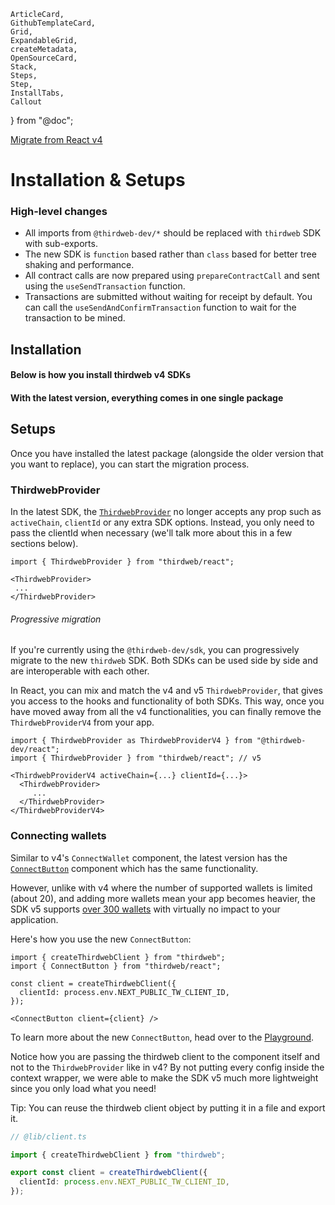 	ArticleCard,
	GithubTemplateCard,
	Grid,
	ExpandableGrid,
	createMetadata,
	OpenSourceCard,
	Stack,
	Steps,
	Step,
	InstallTabs,
	Callout
} from "@doc";

[Migrate from React v4](/react/v5/migrate)

# Installation & Setups

### High-level changes

- All imports from `@thirdweb-dev/*` should be replaced with `thirdweb` SDK with sub-exports.
- The new SDK is `function` based rather than `class` based for better tree shaking and performance.
- All contract calls are now prepared using `prepareContractCall` and sent using the `useSendTransaction` function.
- Transactions are submitted without waiting for receipt by default. You can call the `useSendAndConfirmTransaction` function to wait for the transaction to be mined.


## Installation

#### Below is how you install thirdweb v4 SDKs
<InstallTabs
	npm="npm i @thirdweb-dev/sdk @thirdweb-dev/react ethers@5.7.2"
	yarn="yarn add @thirdweb-dev/sdk @thirdweb-dev/react ethers@5.7.2"
	pnpm="pnpm i @thirdweb-dev/sdk @thirdweb-dev/react ethers@5.7.2"
	bun="bun i @thirdweb-dev/sdk @thirdweb-dev/react ethers@5.7.2"
/>

#### With the latest version, everything comes in one single package
<InstallTabs
	npm="npm i thirdweb"
	yarn="yarn add thirdweb"
	pnpm="pnpm i thirdweb"
	bun="bun i thirdweb"
/>


## Setups

Once you have installed the latest package (alongside the older version that you want to replace), you can start the migration process.

### ThirdwebProvider

In the latest SDK, the [`ThirdwebProvider`](/references/typescript/v5/ThirdwebProvider) no longer accepts any prop such as `activeChain`, `clientId` or any extra SDK options.
Instead, you only need to pass the clientId when necessary (we'll talk more about this in a few sections below).

```tsx
import { ThirdwebProvider } from "thirdweb/react";

<ThirdwebProvider>
 ...
</ThirdwebProvider>
```

###### Progressive migration


If you're currently using the `@thirdweb-dev/sdk`, you can progressively migrate to the new `thirdweb` SDK. Both SDKs can be used side by side and are interoperable with each other.

In React, you can mix and match the v4 and v5 `ThirdwebProvider`, that gives you access to the hooks and functionality of both SDKs.
This way, once you have moved away from all the v4 functionalities, you can finally remove the `ThirdwebProviderV4` from your app.

```tsx
import { ThirdwebProvider as ThirdwebProviderV4 } from "@thirdweb-dev/react";
import { ThirdwebProvider } from "thirdweb/react"; // v5

<ThirdwebProviderV4 activeChain={...} clientId={...}>
  <ThirdwebProvider>
     ...
  </ThirdwebProvider>
</ThirdwebProviderV4>
```

### Connecting wallets

Similar to v4's `ConnectWallet` component, the latest version has the [`ConnectButton`](/references/typescript/v5/ConnectButton) component which has the same functionality.

However, unlike with v4 where the number of supported wallets is limited (about 20), and adding more wallets mean your app becomes heavier,
the SDK v5 supports [over 300 wallets](/wallets/external-wallets) with virtually no impact to your application.

Here's how you use the new `ConnectButton`:

```tsx
import { createThirdwebClient } from "thirdweb";
import { ConnectButton } from "thirdweb/react";

const client = createThirdwebClient({
  clientId: process.env.NEXT_PUBLIC_TW_CLIENT_ID,
});

<ConnectButton client={client} />
```

To learn more about the new `ConnectButton`, head over to the [Playground](https://playground.thirdweb.com/connect/sign-in/button).

Notice how you are passing the thirdweb client to the component itself and not to the `ThirdwebProvider` like in v4?
By not putting every config inside the context wrapper, we were able to make the SDK v5 much more lightweight since you only load what you need!


Tip: You can reuse the thirdweb client object by putting it in a file and export it.
```ts
// @lib/client.ts

import { createThirdwebClient } from "thirdweb";

export const client = createThirdwebClient({
  clientId: process.env.NEXT_PUBLIC_TW_CLIENT_ID,
});

```
